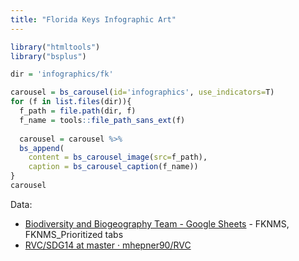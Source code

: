 ```yaml
---
title: "Florida Keys Infographic Art"
---
```


```r
library("htmltools")
library("bsplus")

dir = 'infographics/fk'

carousel = bs_carousel(id='infographics', use_indicators=T)
for (f in list.files(dir)){
  f_path = file.path(dir, f)
  f_name = tools::file_path_sans_ext(f)
    
  carousel = carousel %>%
  bs_append(
    content = bs_carousel_image(src=f_path),
    caption = bs_carousel_caption(f_name))
}
carousel
```

Data:

- [Biodiversity and Biogeography Team - Google Sheets](https://docs.google.com/spreadsheets/d/1yaSi8fJShj2X-UIKuMTfKsukrTYWdnwmDpfEpt9dHAU/edit#gid=1871720887) - FKNMS, FKNMS_Prioritized tabs
- [RVC/SDG14 at master · mhepner90/RVC](https://github.com/mhepner90/RVC/tree/master/SDG14)